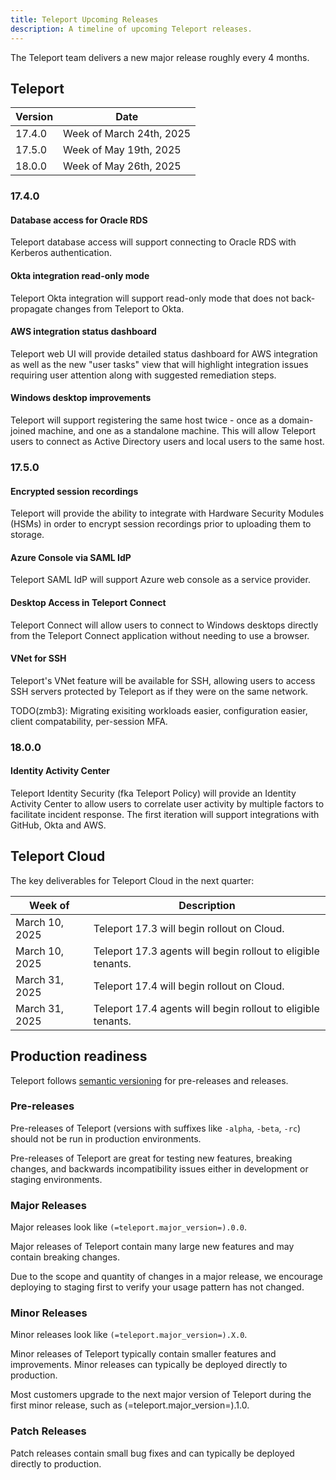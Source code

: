 ```yaml
---
title: Teleport Upcoming Releases
description: A timeline of upcoming Teleport releases.
---
```


The Teleport team delivers a new major release roughly every 4 months.

## Teleport

| Version | Date                        |
|---------|-----------------------------|
| 17.4.0  | Week of March 24th, 2025    |
| 17.5.0  | Week of May 19th, 2025      |
| 18.0.0  | Week of May 26th, 2025      |

### 17.4.0

#### Database access for Oracle RDS

Teleport database access will support connecting to Oracle RDS with Kerberos
authentication.

#### Okta integration read-only mode

Teleport Okta integration will support read-only mode that does not back-propagate
changes from Teleport to Okta.

#### AWS integration status dashboard

Teleport web UI will provide detailed status dashboard for AWS integration as
well as the new "user tasks" view that will highlight integration issues requiring
user attention along with suggested remediation steps.

#### Windows desktop improvements

Teleport will support registering the same host twice - once as a domain-joined
machine, and one as a standalone machine. This will allow Teleport users to connect
as Active Directory users and local users to the same host.

### 17.5.0

#### Encrypted session recordings

Teleport will provide the ability to integrate with Hardware Security Modules
(HSMs) in order to encrypt session recordings prior to uploading them to storage.

#### Azure Console via SAML IdP

Teleport SAML IdP will support Azure web console as a service provider.

#### Desktop Access in Teleport Connect

Teleport Connect will allow users to connect to Windows desktops directly from
the Teleport Connect application without needing to use a browser.

#### VNet for SSH

Teleport's VNet feature will be available for SSH, allowing users to access
SSH servers protected by Teleport as if they were on the same network.

TODO(zmb3): Migrating exisiting workloads easier, configuration easier, client
compatability, per-session MFA.

### 18.0.0

#### Identity Activity Center

Teleport Identity Security (fka Teleport Policy) will provide an Identity Activity
Center to allow users to correlate user activity by multiple factors to facilitate
incident response. The first iteration will support integrations with GitHub, Okta
and AWS.

## Teleport Cloud

The key deliverables for Teleport Cloud in the next quarter:

| Week of               | Description                                                    |
|-----------------------|----------------------------------------------------------------|
| March 10, 2025       | Teleport 17.3 will begin rollout on Cloud.                      |
| March 10, 2025       | Teleport 17.3 agents will begin rollout to eligible tenants.    |
| March 31, 2025       | Teleport 17.4 will begin rollout on Cloud.                      |
| March 31, 2025       | Teleport 17.4 agents will begin rollout to eligible tenants.    |

## Production readiness

Teleport follows [semantic versioning](https://semver.org) for pre-releases and
releases.

### Pre-releases

Pre-releases of Teleport (versions with suffixes like `-alpha`, `-beta`, `-rc`)
should not be run in production environments.

Pre-releases of Teleport are great for testing new features, breaking changes,
and backwards incompatibility issues either in development or staging
environments.

### Major Releases

Major releases look like `(=teleport.major_version=).0.0`.

Major releases of Teleport contain many large new features and may contain
breaking changes.

Due to the scope and quantity of changes in a major release, we encourage
deploying to staging first to verify your usage pattern has not changed.

### Minor Releases

Minor releases look like `(=teleport.major_version=).X.0`.

Minor releases of Teleport typically contain smaller features and improvements.
Minor releases can typically be deployed directly to production.

Most customers upgrade to the next major version of Teleport during the first
minor release, such as (=teleport.major_version=).1.0.

### Patch Releases

Patch releases contain small bug fixes and can typically be deployed directly
to production.
